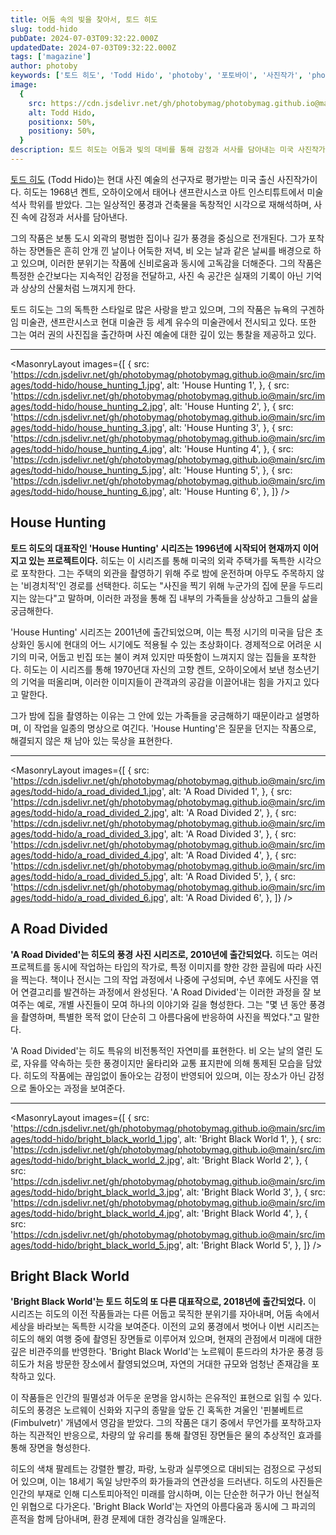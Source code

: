 ```yaml
---
title: 어둠 속의 빛을 찾아서, 토드 히도
slug: todd-hido
pubDate: 2024-07-03T09:32:22.000Z
updatedDate: 2024-07-03T09:32:22.000Z
tags: ['magazine']
author: photoby
keywords: ['토드 히도', 'Todd Hido', 'photoby', '포토바이', '사진작가', 'photography']
image:
  {
    src: https://cdn.jsdelivr.net/gh/photobymag/photobymag.github.io@main/src/images/todd-hido/house_hunting_1.jpg,
    alt: Todd Hido,
    positionx: 50%,
    positiony: 50%,
  }
description: 토드 히도는 어둠과 빛의 대비를 통해 감정과 서사를 담아내는 미국 사진작가이다. 대표작 'House Hunting'과 'A Road Divided'는 일상적 풍경 속에서 깊은 감정을 포착하며, 'Bright Black World'는 환경 문제를 반영한다. 그의 작품은 현대 사진 예술에 새로운 시각을 제시한다.
---
```



[토드 히도](http://www.toddhido.com/?utm_source=referral&utm_medium=website&utm_campign=photoby_xyz) (Todd Hido)는 현대 사진 예술의 선구자로 평가받는 미국 출신 사진작가이다. 
히도는 1968년 켄트, 오하이오에서 태어나 샌프란시스코 아트 인스티튜트에서 미술 석사 학위를 받았다. 
그는 일상적인 풍경과 건축물을 독창적인 시각으로 재해석하며, 사진 속에 감정과 서사를 담아낸다.

그의 작품은 보통 도시 외곽의 평범한 집이나 길가 풍경을 중심으로 전개된다. 
그가 포착하는 장면들은 흔히 안개 낀 날이나 어둑한 저녁, 비 오는 날과 같은 날씨를 배경으로 하고 있으며, 이러한 분위기는 작품에 신비로움과 동시에 고독감을 더해준다. 
그의 작품은 특정한 순간보다는 지속적인 감정을 전달하고, 사진 속 공간은 실재의 기록이 아닌 기억과 상상의 산물처럼 느껴지게 한다.

토드 히도는 그의 독특한 스타일로 많은 사랑을 받고 있으며, 그의 작품은 뉴욕의 구겐하임 미술관, 샌프란시스코 현대 미술관 등 세계 유수의 미술관에서 전시되고 있다. 
또한 그는 여러 권의 사진집을 출간하며 사진 예술에 대한 깊이 있는 통찰을 제공하고 있다.

---

<MasonryLayout
  images={[
    {
      src: 'https://cdn.jsdelivr.net/gh/photobymag/photobymag.github.io@main/src/images/todd-hido/house_hunting_1.jpg',
      alt: 'House Hunting 1',
    },
    {
      src: 'https://cdn.jsdelivr.net/gh/photobymag/photobymag.github.io@main/src/images/todd-hido/house_hunting_2.jpg',
      alt: 'House Hunting 2',
    },
    {
      src: 'https://cdn.jsdelivr.net/gh/photobymag/photobymag.github.io@main/src/images/todd-hido/house_hunting_3.jpg',
      alt: 'House Hunting 3',
    },
    {
      src: 'https://cdn.jsdelivr.net/gh/photobymag/photobymag.github.io@main/src/images/todd-hido/house_hunting_4.jpg',
      alt: 'House Hunting 4',
    },
    {
      src: 'https://cdn.jsdelivr.net/gh/photobymag/photobymag.github.io@main/src/images/todd-hido/house_hunting_5.jpg',
      alt: 'House Hunting 5',
    },
    {
      src: 'https://cdn.jsdelivr.net/gh/photobymag/photobymag.github.io@main/src/images/todd-hido/house_hunting_6.jpg',
      alt: 'House Hunting 6',
    },
  ]}
/>

## House Hunting

**토드 히도의 대표작인 'House Hunting' 시리즈는 1996년에 시작되어 현재까지 이어지고 있는 프로젝트이다.** 
히도는 이 시리즈를 통해 미국의 외곽 주택가를 독특한 시각으로 포착한다. 
그는 주택의 외관을 촬영하기 위해 주로 밤에 운전하며 아무도 주목하지 않는 '비경치적'인 경로를 선택한다. 
히도는 "사진을 찍기 위해 누군가의 집에 문을 두드리지는 않는다"고 말하며, 이러한 과정을 통해 집 내부의 가족들을 상상하고 그들의 삶을 궁금해한다.

'House Hunting' 시리즈는 2001년에 출간되었으며, 이는 특정 시기의 미국을 담은 초상화인 동시에 현대의 어느 시기에도 적용될 수 있는 초상화이다.
경제적으로 어려운 시기의 미국, 어둡고 빈집 또는 불이 켜져 있지만 따뜻함이 느껴지지 않는 집들을 포착한다.
히도는 이 시리즈를 통해 1970년대 자신의 고향 켄트, 오하이오에서 보낸 청소년기의 기억을 떠올리며, 이러한 이미지들이 관객과의 공감을 이끌어내는 힘을 가지고 있다고 말한다.

그가 밤에 집을 촬영하는 이유는 그 안에 있는 가족들을 궁금해하기 때문이라고 설명하며, 이 작업을 일종의 명상으로 여긴다. 
'House Hunting'은 질문을 던지는 작품으로, 해결되지 않은 채 남아 있는 묵상을 표현한다. 

---

<MasonryLayout
  images={[
    {
      src: 'https://cdn.jsdelivr.net/gh/photobymag/photobymag.github.io@main/src/images/todd-hido/a_road_divided_1.jpg',
      alt: 'A Road Divided 1',
    },
    {
      src: 'https://cdn.jsdelivr.net/gh/photobymag/photobymag.github.io@main/src/images/todd-hido/a_road_divided_2.jpg',
      alt: 'A Road Divided 2',
    },
    {
      src: 'https://cdn.jsdelivr.net/gh/photobymag/photobymag.github.io@main/src/images/todd-hido/a_road_divided_3.jpg',
      alt: 'A Road Divided 3',
    },
    {
      src: 'https://cdn.jsdelivr.net/gh/photobymag/photobymag.github.io@main/src/images/todd-hido/a_road_divided_4.jpg',
      alt: 'A Road Divided 4',
    },
    {
      src: 'https://cdn.jsdelivr.net/gh/photobymag/photobymag.github.io@main/src/images/todd-hido/a_road_divided_5.jpg',
      alt: 'A Road Divided 5',
    },
    {
      src: 'https://cdn.jsdelivr.net/gh/photobymag/photobymag.github.io@main/src/images/todd-hido/a_road_divided_6.jpg',
      alt: 'A Road Divided 6',
    },
  ]}
/>

## A Road Divided

**'A Road Divided'는 히도의 풍경 사진 시리즈로, 2010년에 출간되었다.**
히도는 여러 프로젝트를 동시에 작업하는 타입의 작가로, 특정 이미지를 향한 강한 끌림에 따라 사진을 찍는다. 
책이나 전시는 그의 작업 과정에서 나중에 구성되며, 수년 후에도 사진을 엮어 연결고리를 발견하는 과정에서 완성된다. 
'A Road Divided'는 이러한 과정을 잘 보여주는 예로, 개별 사진들이 모여 하나의 이야기와 길을 형성한다.
그는 "몇 년 동안 풍경을 촬영하며, 특별한 목적 없이 단순히 그 아름다움에 반응하여 사진을 찍었다."고 말한다.

'A Road Divided'는 히도 특유의 비전통적인 자연미를 표현한다. 
비 오는 날의 열린 도로, 자유를 약속하는 듯한 풍경이지만 울타리와 교통 표지판에 의해 통제된 모습을 담았다. 
히도의 작품에는 끊임없이 돌아오는 감정이 반영되어 있으며, 이는 장소가 아닌 감정으로 돌아오는 과정을 보여준다. 

---

<MasonryLayout
  images={[
    {
      src: 'https://cdn.jsdelivr.net/gh/photobymag/photobymag.github.io@main/src/images/todd-hido/bright_black_world_1.jpg',
      alt: 'Bright Black World 1',
    },
    {
      src: 'https://cdn.jsdelivr.net/gh/photobymag/photobymag.github.io@main/src/images/todd-hido/bright_black_world_2.jpg',
      alt: 'Bright Black World 2',
    },
    {
      src: 'https://cdn.jsdelivr.net/gh/photobymag/photobymag.github.io@main/src/images/todd-hido/bright_black_world_3.jpg',
      alt: 'Bright Black World 3',
    },
    {
      src: 'https://cdn.jsdelivr.net/gh/photobymag/photobymag.github.io@main/src/images/todd-hido/bright_black_world_4.jpg',
      alt: 'Bright Black World 4',
    },
    {
      src: 'https://cdn.jsdelivr.net/gh/photobymag/photobymag.github.io@main/src/images/todd-hido/bright_black_world_5.jpg',
      alt: 'Bright Black World 5',
    },
  ]}
/>

## Bright Black World

**'Bright Black World'는 토드 히도의 또 다른 대표작으로, 2018년에 출간되었다.**
이 시리즈는 히도의 이전 작품들과는 다른 어둡고 묵직한 분위기를 자아내며, 어둠 속에서 세상을 바라보는 독특한 시각을 보여준다. 
이전의 교외 풍경에서 벗어나 이번 시리즈는 히도의 해외 여행 중에 촬영된 장면들로 이루어져 있으며, 현재의 관점에서 미래에 대한 깊은 비관주의를 반영한다. 
'Bright Black World'는 노르웨이 툰드라의 차가운 풍경 등 히도가 처음 방문한 장소에서 촬영되었으며, 자연의 거대한 규모와 엄청난 존재감을 포착하고 있다. 

이 작품들은 인간의 필멸성과 어두운 운명을 암시하는 은유적인 표현으로 읽힐 수 있다. 
히도의 풍경은 노르웨이 신화와 지구의 종말을 앞둔 긴 혹독한 겨울인 '핀불베트르(Fimbulvetr)' 개념에서 영감을 받았다. 
그의 작품은 대기 중에서 무언가를 포착하고자 하는 직관적인 반응으로, 차량의 앞 유리를 통해 촬영된 장면들은 물의 추상적인 효과를 통해 장면을 형성한다.

히도의 색채 팔레트는 강렬한 빨강, 파랑, 노랑과 실루엣으로 대비되는 검정으로 구성되어 있으며, 이는 18세기 독일 낭만주의 화가들과의 연관성을 드러낸다. 
히도의 사진들은 인간의 부재로 인해 디스토피아적인 미래를 암시하며, 이는 단순한 허구가 아닌 현실적인 위협으로 다가온다. 
'Bright Black World'는 자연의 아름다움과 동시에 그 파괴의 흔적을 함께 담아내며, 환경 문제에 대한 경각심을 일깨운다.